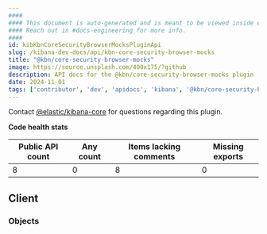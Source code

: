 ```yaml
---
####
#### This document is auto-generated and is meant to be viewed inside our experimental, new docs system.
#### Reach out in #docs-engineering for more info.
####
id: kibKbnCoreSecurityBrowserMocksPluginApi
slug: /kibana-dev-docs/api/kbn-core-security-browser-mocks
title: "@kbn/core-security-browser-mocks"
image: https://source.unsplash.com/400x175/?github
description: API docs for the @kbn/core-security-browser-mocks plugin
date: 2024-11-01
tags: ['contributor', 'dev', 'apidocs', 'kibana', '@kbn/core-security-browser-mocks']
---
```




Contact [@elastic/kibana-core](https://github.com/orgs/elastic/teams/kibana-core) for questions regarding this plugin.

**Code health stats**

| Public API count  | Any count | Items lacking comments | Missing exports |
|-------------------|-----------|------------------------|-----------------|
| 8 | 0 | 8 | 0 |

## Client

### Objects
<DocDefinitionList data={kbnCoreSecurityBrowserMocksObj.client.objects}/>

